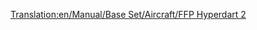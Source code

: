 [[Translation:en/Manual/Base Set/Aircraft/FFP Hyperdart 2]]

{{en/Manual/Base Set/Aircraft/Aircraft|Cost=38.964 (77,928)
|Speed=2,330 kph (1,448 MPH)
|Annual=4.500 (9,000)
|Designed=2031
|Lifespan=25
|Capacity=85 passengers & 45 bags of mail
|Description=A fictional and futuristic plane apparently build by FFP/BAC Aerospatial
|Real-life=Fictional
}}